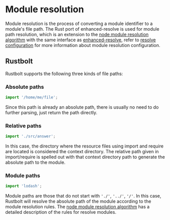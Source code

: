# Module resolution

Module resolution is the process of converting a module identifier to a module's file path. The Rust port of enhanced-resolve is used for module path resolution, which is an extension to the [node module resolution algorithm](https://nodejs.org/api/modules.html#modules_all_together) with the same interface as [enhanced-resolve](https://github.com/webpack/enhanced-resolve), refer to [resolve configuration](/config/resolve) for more information about module resolution configuration.

## Rustbolt

Rustbolt supports the following three kinds of file paths:

### Absolute paths

```js
import '/home/me/file';
```

Since this path is already an absolute path, there is usually no need to do further parsing, just return the path directly.

### Relative paths

```js
import './src/answer';
```

In this case, the directory where the resource files using import and require are located is considered the context directory. The relative path given in import/require is spelled out with that context directory path to generate the absolute path to the module.

### Module paths

```js
import 'lodash';
```

Module paths are those that do not start with `'./'`, `'../'`, `'/'`. In this case, Rustbolt will resolve the absolute path of the module according to the module resolution rules. The [node module resolution algorithm](https://nodejs.org/api/modules.html#modules_all_together) has a detailed description of the rules for resolve modules.
